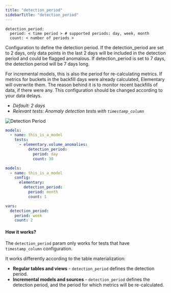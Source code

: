 ```yaml
---
title: "detection_period"
sidebarTitle: "detection_period"
---
```


```
detection_period:
  period: < time period > # supported periods: day, week, month
  count: < number of periods >
```

Configuration to define the detection period.
If the detection_period are set to 2 days, only data points in the last 2 days will be included in the detection period and could be flagged anomalous.
If detection_period is set to 7 days, the detection period will be 7 days long.

For incremental models, this is also the period for re-calculating metrics.
If metrics for buckets in the backfill days were already calculated, Elementary will overwrite them. The reason behind it is to monitor recent backfills of data, if there were any.
This configuration should be changed according to your data delays.

- _Default: 2 days_
- _Relevant tests: Anomaly detection tests with `timestamp_column`_

<img
  src="/pics/anomalies/detection-period.png"
  alt="Detection Period"
/>

<RequestExample>

```yml test
models:
  - name: this_is_a_model
    tests:
      - elementary.volume_anomalies:
          detection_period:
            period: day
            count: 30
```

```yml model
models:
  - name: this_is_a_model
    config:
      elementary:
        detection_period:
          period: month
          count: 1
```

```yml dbt_project.yml
vars:
  detection_period:
    period: week
    count: 2
```

</RequestExample>

#### How it works?

The `detection_period` param only works for tests that have `timestamp_column` configuration.

It works differently according to the table materialization:

- **Regular tables and views** - `detection_period` defines the detection period.
- **Incremental models and sources** - `detection_period` defines the detection period, and the period for which metrics will be re-calculated.
